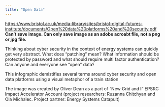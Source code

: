 ```yaml
---
title: "Open Data"
---
```

<https://www.bristol.ac.uk/media-library/sites/bristol-digital-futures-institute/documents/Open%20data%20platforms%20and%20security.pdf>  **Can't save image. Can only save image as an adobe acroabt file, not a png or jpg file.** 

Thinking about cyber security in the context of energy systems can quickly get very abstract. What does “patching” mean? What information should be protected by password and what should require multi factor authentication? Can anyone and everyone see “open” data?

This infographic demistifies several terms around cyber security and open data platforms using a visual metaphor of a train station


The image was created by Oliver Dean as a part of “New Grid and I” EPSRC Impact Accelerator Account (project researchers: Ruzanna Chitchyan and Ola Michalec. Project partner: Energy Systems Catapult)
